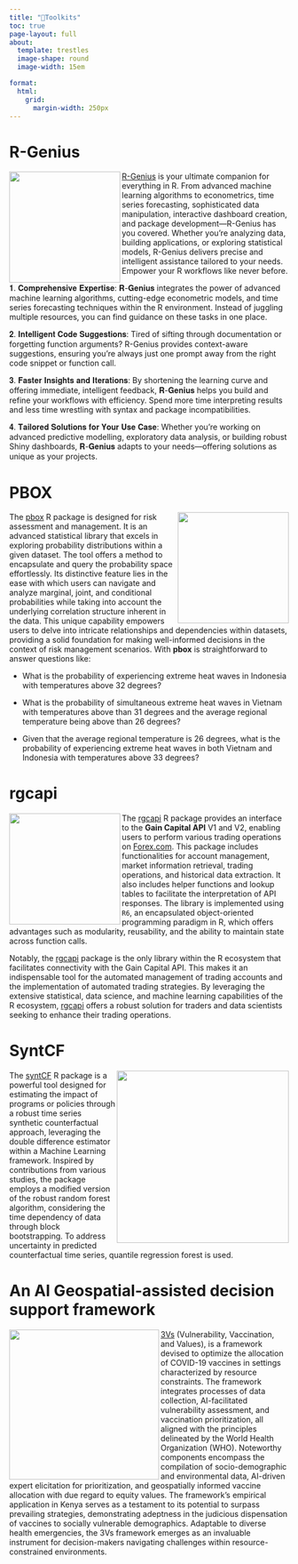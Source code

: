 ```yaml
---
title: "🧰Toolkits"
toc: true
page-layout: full
about: 
  template: trestles
  image-shape: round
  image-width: 15em

format:
  html:
    grid:
      margin-width: 250px
---
```

# R-Genius

::: justify
<img src="../gallery/r_logo.png" class="padded-image rounded-image" width="200" align="left"/>

[R-Genius](https://chatgpt.com/g/g-675f8eb65ce48191bdc6fb7034347661-r-genius) is your ultimate companion for everything in R. From advanced machine learning algorithms to econometrics, time series forecasting, sophisticated data manipulation, interactive dashboard creation, and package development—R-Genius has you covered. Whether you're analyzing data, building applications, or exploring statistical models, R-Genius delivers precise and intelligent assistance tailored to your needs. Empower your R workflows like never before.

𝟏. 𝐂𝐨𝐦𝐩𝐫𝐞𝐡𝐞𝐧𝐬𝐢𝐯𝐞 𝐄𝐱𝐩𝐞𝐫𝐭𝐢𝐬𝐞: 𝐑-𝐆𝐞𝐧𝐢𝐮𝐬 integrates the power of advanced machine learning algorithms, cutting-edge econometric models, and time series forecasting techniques within the R environment. Instead of juggling multiple resources, you can find guidance on these tasks in one place.⁣

𝟐. 𝐈𝐧𝐭𝐞𝐥𝐥𝐢𝐠𝐞𝐧𝐭 𝐂𝐨𝐝𝐞 𝐒𝐮𝐠𝐠𝐞𝐬𝐭𝐢𝐨𝐧𝐬: Tired of sifting through documentation or forgetting function arguments? R-Genius provides context-aware suggestions, ensuring you’re always just one prompt away from the right code snippet or function call.⁣

𝟑. 𝐅𝐚𝐬𝐭𝐞𝐫 𝐈𝐧𝐬𝐢𝐠𝐡𝐭𝐬 𝐚𝐧𝐝 𝐈𝐭𝐞𝐫𝐚𝐭𝐢𝐨𝐧𝐬: By shortening the learning curve and offering immediate, intelligent feedback, 𝐑-𝐆𝐞𝐧𝐢𝐮𝐬 helps you build and refine your workflows with efficiency. Spend more time interpreting results and less time wrestling with syntax and package incompatibilities.⁣

𝟒. 𝐓𝐚𝐢𝐥𝐨𝐫𝐞𝐝 𝐒𝐨𝐥𝐮𝐭𝐢𝐨𝐧𝐬 𝐟𝐨𝐫 𝐘𝐨𝐮𝐫 𝐔𝐬𝐞 𝐂𝐚𝐬𝐞: Whether you’re working on advanced predictive modelling, exploratory data analysis, or building robust Shiny dashboards, 𝐑-𝐆𝐞𝐧𝐢𝐮𝐬 adapts to your needs—offering solutions as unique as your projects.
:::

# PBOX

::: justify
<img src="./gallery/pboxIcon.png" class="padded-image" width="200" align="right"/>

The [pbox](https://github.com/athammad/pbox) R package is designed for risk assessment and management. It is an advanced statistical library that excels in exploring probability distributions within a given dataset. The tool offers a method to encapsulate and query the probability space effortlessly. Its distinctive feature lies in the ease with which users can navigate and analyze marginal, joint, and conditional probabilities while taking into account the underlying correlation structure inherent in the data. This unique capability empowers users to delve into intricate relationships and dependencies within datasets, providing a solid foundation for making well-informed decisions in the context of risk management scenarios. With **pbox** is straightforward to answer questions like:

-   What is the probability of experiencing extreme heat waves in Indonesia with temperatures above 32 degrees?

-   What is the probability of simultaneous extreme heat waves in Vietnam with temperatures above than 31 degrees and the average regional temperature being above than 26 degrees?

-   Given that the average regional temperature is 26 degrees, what is the probability of experiencing extreme heat waves in both Vietnam and Indonesia with temperatures above 33 degrees?
:::

# rgcapi

::: justify
<img src="./gallery/logo_rgcapi.png" align="left" height="200"/>

The [rgcapi](https://github.com/athammad/rgcapi) R package provides an interface to the **Gain Capital API** V1 and V2, enabling users to perform various trading operations on [Forex.com](https://forex.com). This package includes functionalities for account management, market information retrieval, trading operations, and historical data extraction. It also includes helper functions and lookup tables to facilitate the interpretation of API responses. The library is implemented using `R6`, an encapsulated object-oriented programming paradigm in R, which offers advantages such as modularity, reusability, and the ability to maintain state across function calls.

Notably, the [rgcapi](https://github.com/athammad/rgcapi) package is the only library within the R ecosystem that facilitates connectivity with the Gain Capital API. This makes it an indispensable tool for the automated management of trading accounts and the implementation of automated trading strategies. By leveraging the extensive statistical, data science, and machine learning capabilities of the R ecosystem, [rgcapi](https://github.com/athammad/rgcapi) offers a robust solution for traders and data scientists seeking to enhance their trading operations.
:::

# SyntCF

<img src="./gallery/logoSCF.png" width="310" align="right"/>

::: justify
The [syntCF](https://github.com/athammad/syntCF) R package is a powerful tool designed for estimating the impact of programs or policies through a robust time series synthetic counterfactual approach, leveraging the double difference estimator within a Machine Learning framework. Inspired by contributions from various studies, the package employs a modified version of the robust random forest algorithm, considering the time dependency of data through block bootstrapping. To address uncertainty in predicted counterfactual time series, quantile regression forest is used.
:::

# An AI Geospatial-assisted decision support framework

<img src="./gallery/3v.PNG" class="padded-image" width="270" align="left"/>

::: justify
[3Vs](https://journals.plos.org/plosone/article?id=10.1371/journal.pone.0275037) (Vulnerability, Vaccination, and Values), is a framework devised to optimize the allocation of COVID-19 vaccines in settings characterized by resource constraints. The framework integrates processes of data collection, AI-facilitated vulnerability assessment, and vaccination prioritization, all aligned with the principles delineated by the World Health Organization (WHO). Noteworthy components encompass the compilation of socio-demographic and environmental data, AI-driven expert elicitation for prioritization, and geospatially informed vaccine allocation with due regard to equity values. The framework's empirical application in Kenya serves as a testament to its potential to surpass prevailing strategies, demonstrating adeptness in the judicious dispensation of vaccines to socially vulnerable demographics. Adaptable to diverse health emergencies, the 3Vs framework emerges as an invaluable instrument for decision-makers navigating challenges within resource-constrained environments.
:::




